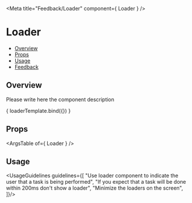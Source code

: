 
<Meta
  title="Feedback/Loader"
  component={ Loader }
/>

<!--- Component template -->


<!--- Component documentation -->

# Loader
- [Overview](#overview)
- [Props](#props)
- [Usage](#usage)
- [Feedback](#feedback)

## Overview
Please write here the component description

<Canvas>
    <Story name="Overview" args={{svgClassName: "monday-storybook-loader"}}>
        { loaderTemplate.bind({}) }
    </Story>
</Canvas>

## Props
<ArgsTable of={ Loader } />

## Usage
<UsageGuidelines guidelines={[
  "Use loader component to indicate the user that a task is being performed",
  "If you expect that a task will be done within 200ms don't show a loader",
  "Minimize the loaders on the screen",
]}/>
